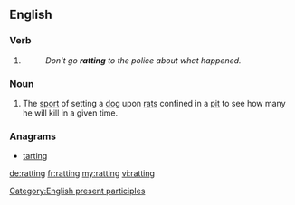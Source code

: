 ==English==

===Verb===
{{head|en}}

# {{present participle of|rat}}
#: ''Don't go '''ratting''' to the police about what happened.''

===Noun===
{{en-noun|-}}

# {{context|archaic|lang=en}} The [[sport]] of setting a [[dog]] upon [[rat]]s confined in a [[pit]] to see how many he will kill in a given time.

===Anagrams===
* [[tarting#English|tarting]]

[[Category:English present participles]]

[[de:ratting]]
[[fr:ratting]]
[[my:ratting]]
[[vi:ratting]]